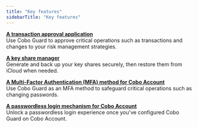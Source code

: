 ```yaml
---
title: "Key features"
sidebarTitle: "Key features"
---
```


<u>**A transaction approval application**</u><br />
Use Cobo Guard to approve critical operations such as transactions and changes to your risk management strategies.

<u>**A key share manager**</u><br />
Generate and back up your key shares securely, then restore them from iCloud when needed.

<u>**A Multi-Factor Authentication (MFA) method for Cobo Account**</u><br />
Use Cobo Guard as an MFA method to safeguard critical operations such as changing passwords.

<u>**A passwordless login mechanism for Cobo Account**</u><br />
Unlock a passwordless login experience once you've configured Cobo Guard on Cobo Account.